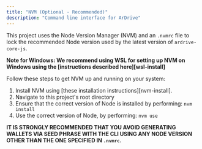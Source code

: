 ```yaml
---
title: "NVM (Optional - Recommended)"
description: "Command line interface for ArDrive"
---
```


This project uses the Node Version Manager (NVM) and an `.nvmrc` file to lock the recommended Node version used by the latest version of `ardrive-core-js`.

**Note for Windows: We recommend using WSL for setting up NVM on Windows using the [instructions described here][wsl-install]**

Follow these steps to get NVM up and running on your system:

1. Install NVM using [these installation instructions][nvm-install].
2. Navigate to this project's root directory
3. Ensure that the correct version of Node is installed by performing: `nvm install`
4. Use the correct version of Node, by performing: `nvm use`

**IT IS STRONGLY RECOMMENDED THAT YOU AVOID GENERATING WALLETS VIA SEED PHRASE WITH THE CLI USING ANY NODE VERSION OTHER THAN THE ONE SPECIFIED IN `.nvmrc`.**